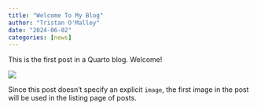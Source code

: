 ```yaml
---
title: "Welcome To My Blog"
author: "Tristan O'Malley"
date: "2024-06-02"
categories: [news]
---
```


This is the first post in a Quarto blog. Welcome!

![](thumbnail.jpg)

Since this post doesn't specify an explicit `image`, the first image in the post will be used in the listing page of posts.
